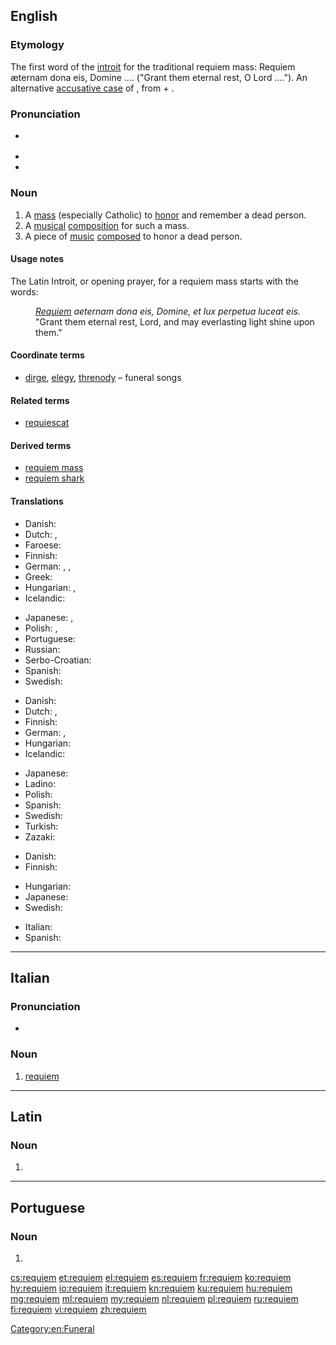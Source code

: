 ==English==
{{was wotd|2009|August|29}}
{{wikipedia}}

===Etymology===
The first word of the [[introit]] for the traditional requiem mass: Requiem æternam dona eis, Domine .... ("Grant them eternal rest, O Lord ...."). An alternative [[accusative case]] of {{etyl|la|en}} {{term|requiēs||rest, repose|lang=la}}, from {{term|re-||again|lang=la}} + {{term|quiēs||rest, quiet|lang=la}}.

===Pronunciation===
* {{a|UK|US}} {{IPA|/ˈrɛkwiˌɛm/|/ˈrɛkwi.əm/|lang=en}}
* {{hyphenation|re|qui|em|lang=en}}
* {{audio|en-us-requiem.ogg|Audio (US)|lang=en}}

===Noun===
{{en-noun}}

# A [[mass]] (especially Catholic) to [[honor]] and remember a dead person.
# A [[musical]] [[composition]] for such a mass.
# A piece of [[music]] [[composed]] to honor a dead person.  <!--specifically not religious mourners-->

====Usage notes====
The Latin Introit, or opening prayer, for a requiem mass starts with the words:
: ''[[#Latin|Requiem]] aeternam dona eis, Domine, et lux perpetua luceat eis.''
: "Grant them eternal rest, Lord, and may everlasting light shine upon them."

====Coordinate terms====
* [[dirge]], [[elegy]], [[threnody]] – funeral songs

====Related terms====
* [[requiescat]]

====Derived terms====
* [[requiem mass]]
* [[requiem shark]]

====Translations====
{{trans-top|mass to honor and remember a dead person}}
* Danish: {{t+|da|rekviem|n}}
* Dutch: {{t+|nl|requiem}}, {{t+|nl|dodenmis}}
* Faroese: {{t|fo|sálarmessa|f}}
* Finnish: {{t|fi|sielunmessu}}
* German: {{t+|de|Requiem|n}}, {{t+|de|Totenmesse|f}}, {{t|de|Seelenmesse|f}}
* Greek: {{t+|el|μνημόσυνο|n}}
* Hungarian: {{t+|hu|rekviem}}, {{t|hu|gyászmise}}
* Icelandic: {{t|is|sálumessa|f}}
{{trans-mid}}
* Japanese: {{t|ja|死者のためのミサ|tr=shishano tame no misa}}, {{t|ja|引導|tr=indou}}
* Polish: {{t|pl|rekwiem}}, {{t|pl|msza za zmarłych}}
* Portuguese: {{t+|pt|réquiem|m}}
* Russian: {{t+|ru|реквием|m|tr=rékviem|sc=Cyrl}}
* Serbo-Croatian: {{t|sh|opelo}}
* Spanish: {{t+|es|réquiem|m}}
* Swedish: {{t+|sv|rekviem|n}}
{{trans-bottom}}

{{trans-top|musical composition composed for such a mass}}
* Danish: {{t+|da|rekviem|n}}
* Dutch: {{t+|nl|requiem}}, {{t+|nl|dodenmis}}
* Finnish: {{t+|fi|requiem}}
* German: {{t+|de|Requiem|n}}, {{t+|de|Totenmesse|f}}
* Hungarian: {{t+|hu|rekviem}}
* Icelandic: {{t|is|sálumessa|f}}
{{trans-mid}}
* Japanese: {{t|ja|鎮魂歌|tr=chinkonka}}
* Ladino: {{t|lad|endecha}}
* Polish: {{t+|pl|requiem|n}}
* Spanish: {{t+|es|réquiem|m}}
* Swedish: {{t+|sv|rekviem|n}}
* Turkish: {{t+|tr|ağıt}}
* Zazaki: {{t|zza|hewal}}
{{trans-bottom}}

{{trans-top|piece of music composed to honor a dead person}}
* Danish: {{t+|da|rekviem|n}}
* Finnish: {{t+|fi|requiem}}
{{trans-mid}}
* Hungarian: {{t+|hu|rekviem}}
* Japanese: {{t|ja|鎮魂歌|tr=chinkonka}}
* Swedish: {{t+|sv|rekviem|n}}
{{trans-bottom}}

{{checktrans-top}}
* Italian: {{t+check|it|requiem}}
* Spanish: {{t+check|es|réquiem}}
{{trans-bottom}}

[[Category:en:Funeral]]

----

==Italian==

===Pronunciation===
* {{IPA|/ˈrɛkwiˌem/|/ˈrɛkɥem/|lang=it}}
===Noun===
{{head|it|noun|g=m|invariable}}

# [[requiem#English|requiem]]

----

==Latin==

===Noun===
{{la-noun-form|requiēm}}

# {{inflection of|requiēs||acc|s|lang=la}}

----

==Portuguese==

===Noun===
{{pt-noun|m}}

# {{alternative spelling of|réquiem|lang=pt}}

[[cs:requiem]]
[[et:requiem]]
[[el:requiem]]
[[es:requiem]]
[[fr:requiem]]
[[ko:requiem]]
[[hy:requiem]]
[[io:requiem]]
[[it:requiem]]
[[kn:requiem]]
[[ku:requiem]]
[[hu:requiem]]
[[mg:requiem]]
[[ml:requiem]]
[[my:requiem]]
[[nl:requiem]]
[[pl:requiem]]
[[ru:requiem]]
[[fi:requiem]]
[[vi:requiem]]
[[zh:requiem]]